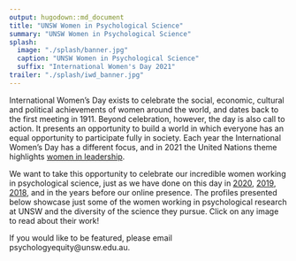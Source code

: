 ```yaml
---
output: hugodown::md_document
title: "UNSW Women in Psychological Science"
summary: "UNSW Women in Psychological Science"
splash:
  image: "./splash/banner.jpg"
  caption: "UNSW Women in Psychological Science"
  suffix: "International Women's Day 2021"
trailer: "./splash/iwd_banner.jpg"
---
```


International Women’s Day exists to celebrate the social, economic, cultural and political achievements of women around the world, and dates back to the first meeting in 1911. Beyond celebration, however, the day is also call to action. It presents an opportunity to build a world in which everyone has an equal opportunity to participate fully in society. Each year the International Women’s Day has a different focus, and in 2021 the United Nations theme highlights [women in leadership](https://www.unwomen.org/en/news/in-focus/international-womens-day).

We want to take this opportunity to celebrate our incredible women working in psychological science, just as we have done on this day in [2020](https://2020.unsw-psych-women.org), [2019](https://2019.unsw-psych-women.org), [2018](https://2018.unsw-psych-women.org), and in the years before our online presence. The profiles presented below showcase just some of the women working in psychological research at UNSW and the diversity of the science they pursue. Click on any image to read about their work!

If you would like to be featured, please email psychologyequity@unsw.edu.au. 
